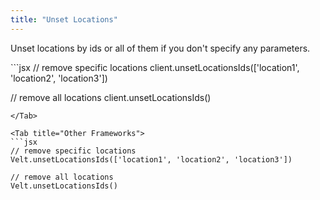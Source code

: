```yaml
---
title: "Unset Locations"
---
```


Unset locations by ids or all of them if you don't specify any parameters.


<Tabs>

<Tab title="React / Next.js">
```jsx
// remove specific locations
client.unsetLocationsIds(['location1', 'location2', 'location3'])

// remove all locations
client.unsetLocationsIds()
```
</Tab>

<Tab title="Other Frameworks">
```jsx
// remove specific locations
Velt.unsetLocationsIds(['location1', 'location2', 'location3'])

// remove all locations
Velt.unsetLocationsIds()
```

</Tab>
</Tabs>